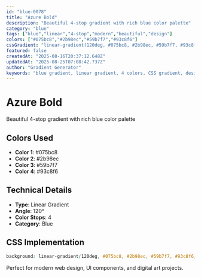 ```yaml
---
id: "blue-0078"
title: "Azure Bold"
description: "Beautiful 4-stop gradient with rich blue color palette"
category: "blue"
tags: ["blue","linear","4-stop","modern","beautiful","design"]
colors: ["#075bc8","#2b98ec","#59b7f7","#93c8f6"]
cssGradient: "linear-gradient(120deg, #075bc8, #2b98ec, #59b7f7, #93c8f6)"
featured: false
createdAt: "2025-08-16T20:37:12.648Z"
updatedAt: "2025-08-25T07:08:42.737Z"
author: "Gradient Generator"
keywords: "blue gradient, linear gradient, 4 colors, CSS gradient, design, #075bc8, #2b98ec, #59b7f7, #93c8f6"
---
```


# Azure Bold

Beautiful 4-stop gradient with rich blue color palette

## Colors Used
- **Color 1**: #075bc8
- **Color 2**: #2b98ec
- **Color 3**: #59b7f7
- **Color 4**: #93c8f6

## Technical Details
- **Type**: Linear Gradient
- **Angle**: 120°
- **Color Stops**: 4
- **Category**: Blue

## CSS Implementation
```css
background: linear-gradient(120deg, #075bc8, #2b98ec, #59b7f7, #93c8f6);
```

Perfect for modern web design, UI components, and digital art projects.
